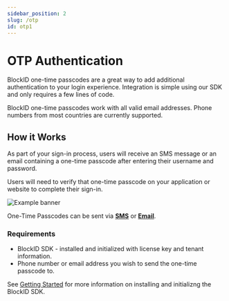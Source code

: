 ```yaml
---
sidebar_position: 2
slug: /otp
id: otp1
---
```



# OTP Authentication



BlockID one-time passcodes are a great way to add additional authentication to your login experience. Integration is simple using our SDK and only requires a few lines of code. 

BlockID one-time passcodes work with all valid email addresses. Phone numbers from most countries are currently supported. 

## **How it Works**

As part of your sign-in process, users will receive an SMS message or an email containing a one-time passcode after entering their username and password. 

Users will need to verify that one-time passcode on your application or website to complete their sign-in.

<BrowserWindow url="http://blockid-trial.1kosmos.net/">
<img src={OTPBrowser} alt="Example banner" />
</BrowserWindow>
 

One-Time Passcodes can be sent via **[SMS](/docs/otp/request#sending-a-one-time-passcode-via-sms)** or **[Email](/docs/otp/request#sending-a-one-time-passcode-via-email)**. 

### Requirements

- BlockID SDK - installed and initialized with license key and tenant information.
- Phone number or email address you wish to send the one-time passcode to.


See [Getting Started](/docs/index#gettingstarted) for more information on installing and initializng the BlockID SDK. 

